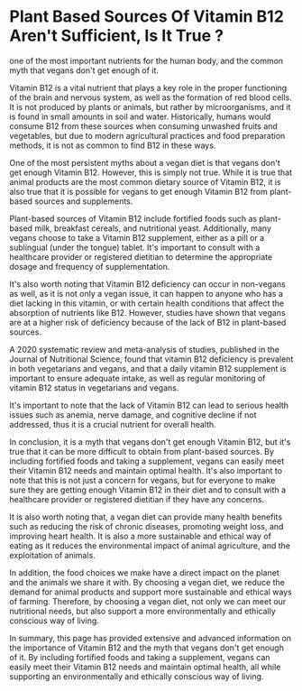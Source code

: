 # Plant Based Sources Of Vitamin B12 Aren't Sufficient, Is It True ?

one of the most important nutrients for the human body, and the common myth that vegans don't get enough of it.

Vitamin B12 is a vital nutrient that plays a key role in the proper functioning of the brain and nervous system, as well as the formation of red blood cells. It is not produced by plants or animals, but rather by microorganisms, and it is found in small amounts in soil and water. Historically, humans would consume B12 from these sources when consuming unwashed fruits and vegetables, but due to modern agricultural practices and food preparation methods, it is not as common to find B12 in these ways.

One of the most persistent myths about a vegan diet is that vegans don't get enough Vitamin B12. However, this is simply not true. While it is true that animal products are the most common dietary source of Vitamin B12, it is also true that it is possible for vegans to get enough Vitamin B12 from plant-based sources and supplements.

Plant-based sources of Vitamin B12 include fortified foods such as plant-based milk, breakfast cereals, and nutritional yeast. Additionally, many vegans choose to take a Vitamin B12 supplement, either as a pill or a sublingual (under the tongue) tablet. It's important to consult with a healthcare provider or registered dietitian to determine the appropriate dosage and frequency of supplementation.

It's also worth noting that Vitamin B12 deficiency can occur in non-vegans as well, as it is not only a vegan issue, it can happen to anyone who has a diet lacking in this vitamin, or with certain health conditions that affect the absorption of nutrients like B12. However, studies have shown that vegans are at a higher risk of deficiency because of the lack of B12 in plant-based sources.

A 2020 systematic review and meta-analysis of studies, published in the Journal of Nutritional Science, found that vitamin B12 deficiency is prevalent in both vegetarians and vegans, and that a daily vitamin B12 supplement is important to ensure adequate intake, as well as regular monitoring of vitamin B12 status in vegetarians and vegans.

It's important to note that the lack of Vitamin B12 can lead to serious health issues such as anemia, nerve damage, and cognitive decline if not addressed, thus it is a crucial nutrient for overall health.

In conclusion, it is a myth that vegans don't get enough Vitamin B12, but it's true that it can be more difficult to obtain from plant-based sources. By including fortified foods and taking a supplement, vegans can easily meet their Vitamin B12 needs and maintain optimal health. It's also important to note that this is not just a concern for vegans, but for everyone to make sure they are getting enough Vitamin B12 in their diet and to consult with a healthcare provider or registered dietitian if they have any concerns.

It is also worth noting that, a vegan diet can provide many health benefits such as reducing the risk of chronic diseases, promoting weight loss, and improving heart health. It is also a more sustainable and ethical way of eating as it reduces the environmental impact of animal agriculture, and the exploitation of animals.

In addition, the food choices we make have a direct impact on the planet and the animals we share it with. By choosing a vegan diet, we reduce the demand for animal products and support more sustainable and ethical ways of farming. Therefore, by choosing a vegan diet, not only we can meet our nutritional needs, but also support a more environmentally and ethically conscious way of living.

In summary, this page has provided extensive and advanced information on the importance of Vitamin B12 and the myth that vegans don't get enough of it. By including fortified foods and taking a supplement, vegans can easily meet their Vitamin B12 needs and maintain optimal health, all while supporting an environmentally and ethically conscious way of living.
